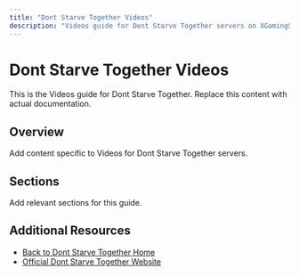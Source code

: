 ```yaml
---
title: "Dont Starve Together Videos"
description: "Videos guide for Dont Starve Together servers on XGamingServer"
---
```


# Dont Starve Together Videos

This is the Videos guide for Dont Starve Together. Replace this content with actual documentation.

## Overview

Add content specific to Videos for Dont Starve Together servers.

## Sections

Add relevant sections for this guide.

## Additional Resources

- [Back to Dont Starve Together Home](./index)
- [Official Dont Starve Together Website](https://example.com)
